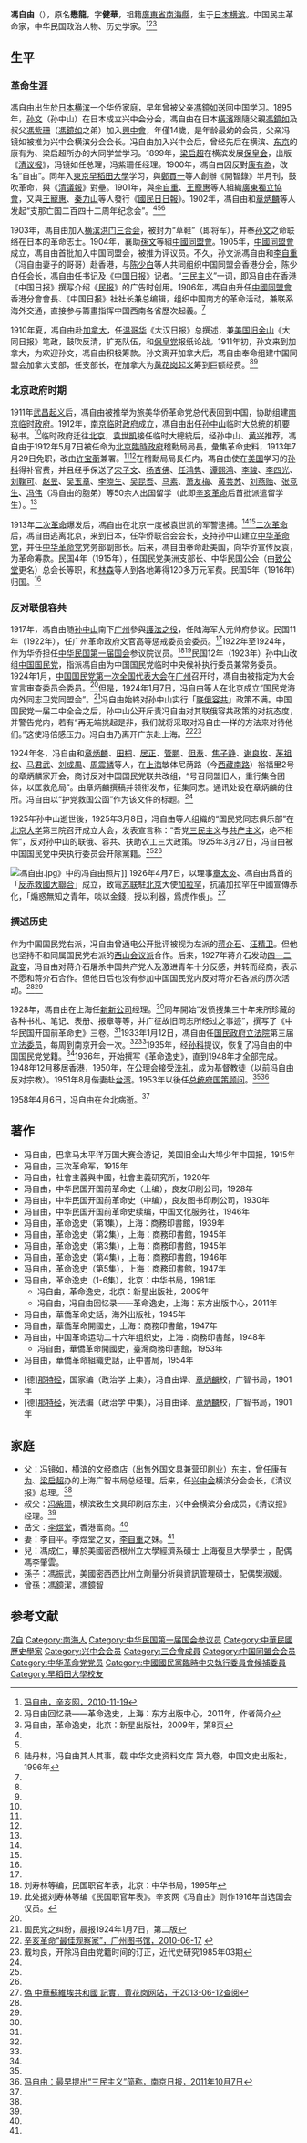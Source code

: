 {{Infobox Biography
| subject_name   = 馮自由 
| image_name     = Ping Zi You.jpg|frame|right
| image_size     = 200px
| image_caption  = 馮自由 
| date_of_birth  = 1882年12月23日
| place_of_birth = {{JAP}}[[横滨|横滨]]
| date_of_death  = 1958年5月6日
| place_of_death = {{ROC}}[[台北市|台北市]] 
| occupation     = 革命家、历史学家
|party = {{KMT}}
|nationality = {{CHN-ROC}}
}}

'''馮自由'''（{{bd|1882年|12月23日|1958年|5月6日|catIdx=F冯}}），原名'''懋龍'''，字'''健華'''，祖籍[[廣東省|廣東省]][[南海縣|南海縣]]，生于[[日本|日本]][[横滨|横滨]]。中国民主革命家，中华民国政治人物、历史学家。<ref name=xinhai>[http://www.xinhai.org/shi/19110407.htm 冯自由，辛亥网，2010-11-19]</ref><ref name=gmys>冯自由回忆录——革命逸史，上海：东方出版中心，2011年，作者简介</ref><ref name=dby>冯自由，革命逸史，北京：新星出版社，2009年，第8页</ref>

==生平==
===革命生涯===
馮自由出生於[[日本|日本]][[横滨|横滨]]一个华侨家庭，早年曾被父亲[[馮鏡如|馮鏡如]]送回中国学习。1895年，[[孙文|孙文]]（孙中山）在日本成立兴中会分会，馮自由在日本[[橫濱|橫濱]]跟隨父親[[馮鏡如|馮鏡如]]及叔父[[馮紫珊|馮紫珊]]（[[馮鏡如|馮鏡如]]之弟）加入[[興中會|興中會]]，年僅14歲，是年龄最幼的会员，父亲冯镜如被推为兴中会横滨分会会长。冯自由加入兴中会后，曾经先后在横滨、[[东京|东京]]的康有为、梁启超所办的大同学堂学习。1899年，[[梁启超|梁启超]]在横滨发展[[保皇会|保皇会]]，出版《[[清议报|清议报]]》，冯镜如任总理，冯紫珊任经理。1900年，馮自由因反對[[康有為|康有為]]，改名“自由”。同年入[[東京|東京]][[早稻田大學|早稻田大學]]学习，與[[鄭貫一|鄭貫一]]等人創辦《開智錄》半月刊，鼓吹革命，與《[[清議報|清議報]]》對壘。1901年，與[[李自重|李自重]]、[[王寵惠|王寵惠]]等人組織[[廣東獨立協會|廣東獨立協會]]，又與[[王寵惠|王寵惠]]、[[秦力山|秦力山]]等人發行《[[國民日日報|國民日日報]]》。1902年，馮自由和[[章炳麟|章炳麟]]等人发起“支那亡国二百四十二周年纪念会”。<ref name=xinhai/><ref name=gmys/><ref name=ldl>陆丹林，冯自由其人其事，载 中华文史资料文库 第九卷，中国文史出版社，1996年</ref>

1903年，馮自由加入[[横滨|横滨]][[洪门|洪门]][[三合会|三合会]]，被封为“草鞋”（即将军），并奉[[孙文|孙文]]之命联络在日本的革命志士。1904年，襄助[[孫文|孫文]]等組[[中國同盟會|中國同盟會]]。1905年，[[中國同盟會|中國同盟會]]成立，馮自由首批加入中国同盟会，被推为评议员。不久，孙文派馮自由和[[李自重|李自重]]（冯自由妻子的哥哥）赴香港，与[[陈少白|陈少白]]等人共同组织中国同盟会香港分会，陈少白任会长，馮自由任书记及《[[中国日报_(香港)|中国日报]]》记者。“[[三民主义|三民主义]]”一词，即冯自由在香港《中国日报》撰写介绍《[[民报|民报]]》的广告时创用。1906年，馮自由升任[[中國同盟會|中國同盟會]]香港分會會長、《中国日报》社社长兼总编辑，组织中国南方的革命活动，兼联系海外交通，直接参与籌畫指挥中国西南各省歷次起義。<ref name=xinhai/>

1910年夏，馮自由赴[[加拿大|加拿大]]，任[[温哥华|温哥华]]《大汉日报》总撰述，兼[[美国|美国]][[旧金山|旧金山]]《大同日报》笔政，鼓吹反清，扩充队伍，和[[保皇党|保皇党]]报纸论战。1911年初，孙文来到加拿大，为欢迎孙文，馮自由积极筹款。孙文离开加拿大后，馮自由奉命组建中国同盟会加拿大支部，任支部长，在加拿大为[[黄花岗起义|黄花岗起义]]筹到巨额经费。<ref name=xinhai/><ref name=ldl/>

===北京政府时期===
1911年[[武昌起义|武昌起义]]后，馮自由被推举为旅美华侨革命党总代表回到中国，协助组建[[南京临时政府|南京临时政府]]。1912年，[[南京临时政府|南京临时政府]]成立，馮自由出任[[孙中山|孙中山]]临时大总统的机要秘书。<ref name=xinhai/>临时政府迁往[[北京|北京]]，[[袁世凱|袁世凱]]接任临时大總統后，经孙中山、[[黄兴|黄兴]]推荐，馮自由于1912年5月7日被任命为[[中华民国临时政府_(袁世凯)|北京臨時政府]]稽勳局局長，彙集革命史料，1913年7月29日免职，改由[[许宝蘅|许宝蘅]]兼署。<ref name=xinhai/><ref name=liu/>在稽勳局局長任内，馮自由使在[[美国|美国]]学习的[[孙科|孙科]]得补官费，并且经手保送了[[宋子文|宋子文]]、[[杨杏佛|杨杏佛]]、[[任鸿隽|任鸿隽]]、[[谭熙鸿|谭熙鸿]]、[[李駿_(外交官)|李骏]]、[[李四光|李四光]]、[[刘鞠可|刘鞠可]]、[[赵昱|赵昱]]、[[吴玉章|吴玉章]]、[[李晓生|李晓生]]、[[吴昆吾|吴昆吾]]、[[马素|马素]]、[[萧友梅|萧友梅]]、[[黄芸苏|黄芸苏]]、[[刘燕贻|刘燕贻]]、[[张竞生|张竞生]]、[[冯伟|冯伟]]（冯自由的胞弟）等50余人出国留学（此即[[辛亥革命|辛亥革命]]后首批派遣留学生）。<ref name=ldl/>

1913年[[二次革命|二次革命]]爆发后，馮自由在北京一度被袁世凯的军警逮捕。<ref name=xinhai/><ref name=ldl/>[[二次革命|二次革命]]后，馮自由逃离北京，来到日本，任华侨联合会会长，支持孙中山建立[[中华革命党|中华革命党]]，并任[[中华革命党|中华革命党]]党务部副部长。后来，馮自由奉命赴美国，向华侨宣传反袁，为革命筹款。民国4年（1915年），任国民党美洲支部长、中华民国公会（由[[致公堂|致公堂]]更名）总会长等职，和[[林森|林森]]等人到各地筹得120多万元军费。民国5年（1916年）归国。<ref name=xinhai/>

===反对联俄容共===
1917年，馮自由随[[孙中山|孙中山]]南下[[广州|广州]]參與[[護法運動|護法之役]]，任陆海军大元帅府参议。民国11年（1922年），任广州革命政府文官高等惩戒委员会委员。<ref name=xinhai/>1922年至1924年，作为华侨担任[[中华民国第一届国会|中华民国第一届国会]]参议院议员。<ref name=liu>刘寿林等编，民国职官年表，北京：中华书局，1995年</ref><ref>此处据刘寿林等编《民国职官年表》。辛亥网《冯自由》则作1916年当选国会议员。</ref>民国12年（1923年）孙中山改组[[中国国民党|中国国民党]]，指派馮自由为中国国民党临时中央候补执行委员兼常务委员。1924年1月，[[中国国民党第一次全国代表大会|中国国民党第一次全国代表大会]]在[[广州|广州]]召开时，馮自由被指定为大会宣言审查委员会委员。<ref name=xinhai/>但是，1924年1月7日，冯自由等人在北京成立“国民党海内外同志卫党同盟会”。<ref>国民党之纠纷，晨报1924年1月7日，第二版</ref>冯自由始終对孙中山实行「[[联俄容共|联俄容共]]」政策不满。中国国民党一届二中全会之后，孙中山公开斥责冯自由对其联俄容共政策的对抗态度，并警告党内，若有“再无端挑起是非，我们就将采取对冯自由一样的方法来对待他们。”这使冯倍感压力。冯自由乃离开广东赴上海。<ref name=gztsg>[http://www.gzlib.gov.cn/readcommend/sptd/spsc/spsc_detail.do?id=330606 辛亥革命“最佳观察家”，广州图书馆，2010-06-17] {{webarchive|url=https://web.archive.org/web/20160304192429/http://www.gzlib.gov.cn/readcommend/sptd/spsc/spsc_detail.do?id=330606 |date=2016-03-04 }}</ref><ref name=dai>戴均良，开除冯自由党籍时间的订正，近代史研究1985年03期</ref>

1924年冬，冯自由和[[章炳麟|章炳麟]]、[[田桐|田桐]]、[[居正|居正]]、[[管鹏|管鹏]]、[[但焘|但焘]]、[[焦子静|焦子静]]、[[谢良牧|谢良牧]]、[[茅祖权|茅祖权]]、[[马君武|马君武]]、[[刘成禺|刘成禺]]、[[周震鳞|周震鳞]]等人，在[[上海|上海]]敏体尼荫路（今[[西藏南路|西藏南路]]）裕福里2号的章炳麟家开会，商讨反对中国国民党联共改组，“号召同盟旧人，重行集合团体，以匡救危局”。由章炳麟撰稿并领衔发布，征集同志。通讯处设在章炳麟的住所。冯自由以“护党救国公函”作为该文件的标题。<ref name=ldl/>

1925年孙中山逝世後，1925年3月8日，冯自由等人组織的“国民党同志俱乐部”在[[北京大学|北京大学]]第三院召开成立大会，发表宣言称：“吾党[[三民主义|三民主义]]与[[共产主义|共产主义]]，绝不相侔”，反对孙中山的联俄、容共、扶助农工三大政策。1925年3月27日，冯自由被中国国民党中央执行委员会开除黨籍。<ref name=gztsg/><ref name=dai/>

[[File:馮自由.jpg|thumb]]》中的冯自由照片]]
1926年4月7日，以理事[[章太炎|章太炎]]、馮自由爲首的「[[反赤救國大聯合|反赤救國大聯合]]」成立，致電[[苏联|苏联]]駐[[北京|北京]]大使[[加拉罕|加拉罕]]，抗議加拉罕在中國宣傳赤化，「煽惑無知之青年，啖以金錢，授以利器，爲虎作倀」。<ref>[http://www.huanghuagang.org/hhgMagazine/issue07/big5/32.htm 偽 中華蘇維埃共和國 記實，黄花岗网站，于2013-06-12查阅]{{dead link|date=2018年2月 |bot=InternetArchiveBot |fix-attempted=yes }}</ref>

===撰述历史===
作为中国国民党右派，冯自由曾通电公开批评被视为左派的[[蒋介石|蒋介石]]、[[汪精卫|汪精卫]]。但他也坚持不和同属国民党右派的[[西山会议派|西山会议派]]合作。后来，1927年蒋介石发动[[四一二政变|四一二政变]]，冯自由对蒋介石屠杀中国共产党人及激进青年十分反感，并转而经商，表示不愿和蒋介石合作。但他日后也没有参加中国国民党内反对蒋介石各派的历次活动。<ref name=gztsg/><ref name=ldl/>

1928年，馮自由在上海任[[新新公司|新新公司]]经理。<ref name=ldl/>同年開始“发愤搜集三十年来所珍藏的各种书札、笔记、表册、报章等等，并广征故旧同志所经过之事迹”，撰写了《中华民国开国前革命史》三卷。<ref name=gztsg/>1933年1月12日，馮自由任[[国民政府|国民政府]][[立法院|立法院]]第三届[[立法委员|立法委员]]，每周到南京开会一次。<ref name=liu/><ref name=ldl/>1935年，经[[孙科|孙科]]提议，恢复了冯自由的中国国民党党籍。<ref name=ldl/>1936年，开始撰写《革命逸史》，直到1948年才全部完成。1948年12月移居香港，1950年，在公理会接受[[洗礼|洗礼]]，成为基督教徒（以前冯自由反对宗教）。1951年8月偕妻赴[[台湾|台湾]]。1953年以後任[[总统府国策顾问|总统府国策顾问]]。<ref name=ldl/><ref>[http://njrb.njnews.cn/html/2011-10/07/content_1029673.htm 冯自由：最早提出“三民主义”简称，南京日报，2011年10月7日]{{dead link|date=2018年5月 |bot=InternetArchiveBot |fix-attempted=yes }}</ref>

1958年4月6日，冯自由在[[台北|台北]]病逝。<ref name=xinhai/>

==著作==
*冯自由，巴拿马太平洋万国大赛会游记，美国旧金山大埠少年中国报，1915年
*冯自由，三次革命军，1915年
*冯自由，社會主義與中國，社會主義研究所，1920年
*冯自由，中华民国开国前革命史（上编），良友印刷公司，1928年
*冯自由，中华民国开国前革命史（中编），良友图书印刷公司，1930年
*冯自由，中华民国开国前革命史续编，中国文化服务社，1946年
*冯自由，革命逸史（第1集），上海：商務印書館，1939年
*冯自由，革命逸史（第2集），上海：商務印書館，1945年
*冯自由，革命逸史（第3集），上海：商務印書館，1945年
*冯自由，革命逸史（第4集），上海：商務印書館，1946年
*冯自由，革命逸史（第5集），上海：商務印書館，1947年
*冯自由，革命逸史（1-6集），北京：中华书局，1981年
**冯自由，革命逸史，北京：新星出版社，2009年
**冯自由，冯自由回忆录——革命逸史，上海：东方出版中心，2011年
*冯自由，華僑革命史話，海外出版社，1945年
*冯自由，華僑革命開國史，上海：商務印書館，1947年
*冯自由，中国革命运动二十六年组织史，上海：商務印書館，1948年
**冯自由，華僑革命開國史，臺灣商務印書館，1953年
*冯自由，華僑革命組織史話，正中書局，1954年

*[德][[那特硁|那特硁]]，国家编（政治学 上集），冯自由译、[[章炳麟|章炳麟]]校，广智书局，1901年
*[德][[那特硁|那特硁]]，宪法编（政治学 中集），冯自由译、[[章炳麟|章炳麟]]校，广智书局，1901年

==家庭==
*父：[[冯镜如|冯镜如]]，横滨的文经商店（出售外国文具兼营印刷业）东主，曾任[[康有为|康有为]]、[[梁启超|梁启超]]办的上海广智书局总经理。后来，任[[兴中会|兴中会]]横滨分会会长，《清议报》总理。<ref name=ldl/>
*叔父：[[冯紫珊|冯紫珊]]，横滨致生文具印刷店东主，兴中会横滨分会成员，《清议报》经理。<ref name=ldl/>
*岳父：[[李煜堂|李煜堂]]，香港富商。<ref name=ldl/>
*妻：李自平。李煜堂之女，[[李自重|李自重]]之妹。<ref name=ldl/>
*兒：馮成仁，畢於美國密西根州立大學經濟系碩士  上海復旦大學學士 ，配偶 馮李肇雲。
*孫子：馮振武，美國密西西比州立劑量分析與資訊管理碩士，配偶樊淑媛。
*曾孫：馮鏡潔，馮鏡智

== 参考文献 ==
{{reflist}}

{{中國國民黨臨時中央執行委員會}}
{{第3屆中華民國訓政時期立法委員名單}}
{{第4屆中華民國訓政時期立法委員名單}}
{{Authority control}}

{{DEFAULTSORT:Feng冯}}
[[Category:馮姓|Z自]]
[[Category:南海人|Category:南海人]]
[[Category:中华民国第一届国会参议员|Category:中华民国第一届国会参议员]]
[[Category:中華民國歷史學家|Category:中華民國歷史學家]]
[[Category:兴中会会员|Category:兴中会会员]]
[[Category:三合會成員|Category:三合會成員]]
[[Category:中国同盟会会员|Category:中国同盟会会员]]
[[Category:中华革命党党员|Category:中华革命党党员]]
[[Category:中國國民黨臨時中央執行委員會候補委員|Category:中國國民黨臨時中央執行委員會候補委員]]
[[Category:早稻田大學校友|Category:早稻田大學校友]]